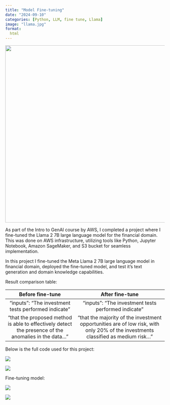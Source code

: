 ```yaml
---
title: "Model Fine-tuning"
date: "2024-09-10"
categories: [Python, LLM, fine tune, Llama]
image: "llama.jpg"
format:
  html
---
```


![](Cert.png){fig-align="center" width="558"}

As part of the Intro to GenAI course by AWS, I completed a project where I fine-tuned the Llama 2 7B large language model for the financial domain. This was done on AWS infrastructure, utilizing tools like Python, Jupyter Notebook, Amazon SageMaker, and S3 bucket for seamless implementation.

In this project I fine-tuned the Meta Llama 2 7B large language model in financial domain, deployed the fine-tuned model, and test it's text generation and domain knowledge capabilities.

Result comparison table:

+-------------------------------------------------------------------------------------------------------+------------------------------------------------------------------------------------------------------------------------------------+
| Before fine-tune                                                                                      | After fine-tune                                                                                                                    |
+:=====================================================================================================:+:==================================================================================================================================:+
| "inputs": "The investment tests performed indicate"                                                   | "inputs": "The investment tests performed indicate"                                                                                |
+-------------------------------------------------------------------------------------------------------+------------------------------------------------------------------------------------------------------------------------------------+
| "that the proposed method is able to effectively detect the presence of the anomalies in the data..." | "that the majority of the investment opportunities are of low risk, with only 20% of the investments classified as medium risk..." |
+-------------------------------------------------------------------------------------------------------+------------------------------------------------------------------------------------------------------------------------------------+

Below is the full code used for this project:

![](code_11.png)

![](code_12.png)

Fine-tuning model:

![](code_1.png)

![](code_2.png)
